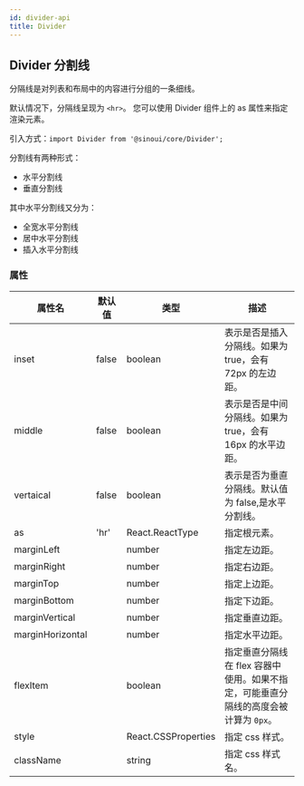 ```yaml
---
id: divider-api
title: Divider
---
```


## Divider 分割线

分隔线是对列表和布局中的内容进行分组的一条细线。

默认情况下，分隔线呈现为 `<hr>`。 您可以使用 Divider 组件上的 as 属性来指定渲染元素。

引入方式：`import Divider from '@sinoui/core/Divider';`

分割线有两种形式：

- 水平分割线
- 垂直分割线

其中水平分割线又分为：

- 全宽水平分割线
- 居中水平分割线
- 插入水平分割线

### 属性

| 属性名           | 默认值 | 类型                | 描述                                                                                 |
| ---------------- | ------ | ------------------- | ------------------------------------------------------------------------------------ |
| inset            | false  | boolean             | 表示是否是插入分隔线。如果为 true，会有 72px 的左边距。                              |
| middle           | false  | boolean             | 表示是否是中间分隔线。如果为 true，会有 16px 的水平边距。                            |
| vertaical        | false  | boolean             | 表示是否为垂直分隔线。默认值为 false,是水平分割线。                                  |
| as               | 'hr'   | React.ReactType     | 指定根元素。                                                                         |
| marginLeft       |        | number              | 指定左边距。                                                                         |
| marginRight      |        | number              | 指定右边距。                                                                         |
| marginTop        |        | number              | 指定上边距。                                                                         |
| marginBottom     |        | number              | 指定下边距。                                                                         |
| marginVertical   |        | number              | 指定垂直边距。                                                                       |
| marginHorizontal |        | number              | 指定水平边距。                                                                       |
| flexItem         |        | boolean             | 指定垂直分隔线在 flex 容器中使用。如果不指定，可能垂直分隔线的高度会被计算为 `0px`。 |
| style            |        | React.CSSProperties | 指定 css 样式。                                                                      |
| className        |        | string              | 指定 css 样式名。                                                                    |
